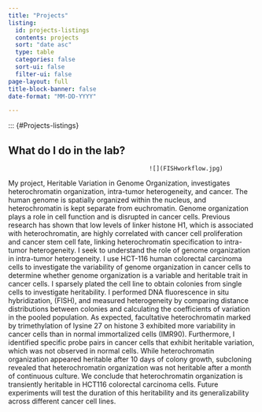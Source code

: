```yaml
---
title: "Projects"
listing:
  id: projects-listings
  contents: projects
  sort: "date asc"
  type: table
  categories: false
  sort-ui: false
  filter-ui: false
page-layout: full
title-block-banner: false
date-format: "MM-DD-YYYY"

---
```


::: {#Projects-listings}

## What do I do in the lab?
                                            
                                            ![](FISHworkflow.jpg)
My project, Heritable Variation in Genome Organization, investigates heterochromatin organization, intra-tumor heterogeneity, and cancer. The human genome is spatially organized within the nucleus, and heterochromatin is kept separate from euchromatin. Genome organization plays a role in cell function and is disrupted in cancer cells. Previous research has shown that low levels of linker histone H1, which is associated with heterochromatin, are highly correlated with cancer cell proliferation and cancer stem cell fate, linking heterochromatin specification to intra-tumor heterogeneity. I seek to understand the role of genome organization in intra-tumor heterogeneity. I use HCT-116 human colorectal carcinoma cells to investigate the variability of genome organization in cancer cells to determine whether genome organization is a variable and heritable trait in cancer cells. I sparsely plated the cell line to obtain colonies from single cells to investigate heritability. I performed DNA fluorescence in situ hybridization, (FISH), and measured heterogeneity by comparing distance distributions between colonies and calculating the coefficients of variation in the pooled population. As expected, facultative heterochromatin marked by trimethylation of lysine 27 on histone 3 exhibited more variability in cancer cells than in normal immortalized cells (IMR90). Furthermore, I identified specific probe pairs in cancer cells that exhibit heritable variation, which was not observed in normal cells. While heterochromatin organization appeared heritable after 10 days of colony growth, subcloning revealed that heterochromatin organization was not heritable after a month of continuous culture. We conclude that heterochromatin organization is transiently heritable in HCT116 colorectal carcinoma cells. Future experiments will test the duration of this heritability and its generalizability across different cancer cell lines.


